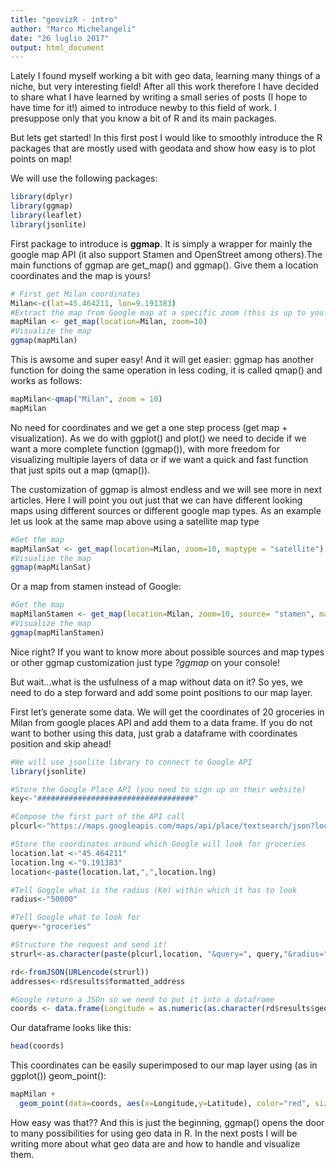 ```yaml
---
title: "geovizR - intro"
author: "Marco Michelangeli"
date: "26 luglio 2017"
output: html_document
---
```


Lately I found myself working a bit with geo data, learning many things of a niche, but very interesting field! After all this work therefore I have decided to share what I have learned by writing a small series of posts (I hope to have time for it!) aimed to introduce newby to this field of work. I presuppose only that you know a bit of R and its main packages.

But lets get started! In this first post I would like to smoothly introduce the R packages that are mostly used with geodata and show how easy is to plot points on map!

We will use the following packages:

```r
library(dplyr)
library(ggmap)
library(leaflet)
library(jsonlite)
```

First package to introduce is **ggmap**. It is simply a wrapper for mainly the google map API (it also support Stamen and OpenStreet among others).The main functions of ggmap are get_map() and ggmap(). Give them a location coordinates and the map is yours! 

```r
# First get Milan coordinates
Milan<-c(lat=45.464211, lon=9.191383)
#Extract the map from Google map at a specific zoom (this is up to you!)
mapMilan <- get_map(location=Milan, zoom=10)
#Visualize the map
ggmap(mapMilan)
```

This is awsome and super easy! And it will get easier: ggmap has another function for doing the same operation in less coding, it is called qmap() and works as follows:

```r
mapMilan<-qmap("Milan", zoom = 10)
mapMilan

```

No need for coordinates and we get a one step process (get map + visualization). 
As we do with ggplot() and plot() we need to decide if we want a more complete function (ggmap()), with more freedom for visualizing multiple layers of data or if we want a quick and fast function that just spits out a map (qmap()).

The customization of  ggmap is almost endless and we will see more in next articles. Here I will point you out just that we can have different looking maps using different sources or different google map types. As an example let us look at the same map above using a satellite map type 


```r
#Get the map
mapMilanSat <- get_map(location=Milan, zoom=10, maptype = "satellite")
#Visualize the map
ggmap(mapMilanSat)
```

Or a map from stamen instead of Google:

```r
#Get the map
mapMilanStamen <- get_map(location=Milan, zoom=10, source= "stamen", maptype = "toner-2011")
#Visualize the map
ggmap(mapMilanStamen)
```

Nice right? If you want to know more about possible sources and map types or other ggmap customization just type *?ggmap* on your console!

But wait...what is the usfulness of a map without data on it? So yes, we need to do a step forward and add some point positions to our map layer.

First let's generate some data. We will get the coordinates of 20 groceries in Milan from google places API and add them to a data frame. If you do not want to bother using this data, just grab a dataframe with coordinates position and skip ahead!

```r
#We will use jsonlite library to connect to Google API
library(jsonlite)

#Store the Google Place API (you need to sign up on their website)
key<-"###################################"

#Compose the first part of the API call
plcurl<-"https://maps.googleapis.com/maps/api/place/textsearch/json?location="

#Store the coordinates around which Google will look for groceries 
location.lat <-"45.464211"
location.lng <-"9.191383"
location<-paste(location.lat,",",location.lng)

#Tell Goggle what is the radius (Km) within which it has to look
radius<-"50000"

#Tell Google what to look for
query<-"groceries"

#Structure the request and send it!
strurl<-as.character(paste(plcurl,location, "&query=", query,"&radius=",radius,"&key=",key, sep=""))

rd<-fromJSON(URLencode(strurl))
addresses<-rd$results$formatted_address

#Google return a JSOn so we need to put it into a dataframe
coords <- data.frame(Longitude = as.numeric(as.character(rd$results$geometry$location$lng)),Latitude = as.numeric(as.character(rd$results$geometry$location$lat)),Address=as.character(rd$results$formatted_address), stringsAsFactors = FALSE)

```

Our dataframe looks like this:

```r
head(coords)
```

This coordinates can be easily superimposed to our map layer using (as in ggplot()) geom_point():

```r
mapMilan +
  geom_point(data=coords, aes(x=Longitude,y=Latitude), color="red", size=3,alpha=0.5)
```


How easy was that?? And this is just the beginning, ggmap() opens the door to many possibilities for using geo data in R. In the next posts I will be writing more about what geo data are and how to handle and visualize them.




